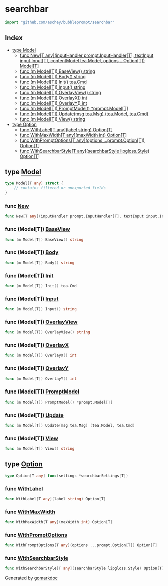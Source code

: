 

<div class="api">

# searchbar

```go
import "github.com/aschey/bubbleprompt/searchbar"
```

## Index

- [type Model](<#type-model>)
  - [func New[T any](inputHandler prompt.InputHandler[T], textInput input.Input[T], contentModel tea.Model, options ...Option[T]) Model[T]](<#func-new>)
  - [func \(m Model\[T\]\) BaseView\(\) string](<#func-modelt-baseview>)
  - [func \(m Model\[T\]\) Body\(\) string](<#func-modelt-body>)
  - [func \(m Model\[T\]\) Init\(\) tea.Cmd](<#func-modelt-init>)
  - [func \(m Model\[T\]\) Input\(\) string](<#func-modelt-input>)
  - [func \(m Model\[T\]\) OverlayView\(\) string](<#func-modelt-overlayview>)
  - [func \(m Model\[T\]\) OverlayX\(\) int](<#func-modelt-overlayx>)
  - [func \(m Model\[T\]\) OverlayY\(\) int](<#func-modelt-overlayy>)
  - [func \(m Model\[T\]\) PromptModel\(\) \*prompt.Model\[T\]](<#func-modelt-promptmodel>)
  - [func \(m Model\[T\]\) Update\(msg tea.Msg\) \(tea.Model, tea.Cmd\)](<#func-modelt-update>)
  - [func \(m Model\[T\]\) View\(\) string](<#func-modelt-view>)
- [type Option](<#type-option>)
  - [func WithLabel[T any](label string) Option[T]](<#func-withlabel>)
  - [func WithMaxWidth[T any](maxWidth int) Option[T]](<#func-withmaxwidth>)
  - [func WithPromptOptions[T any](options ...prompt.Option[T]) Option[T]](<#func-withpromptoptions>)
  - [func WithSearchbarStyle[T any](searchbarStyle lipgloss.Style) Option[T]](<#func-withsearchbarstyle>)


## type [Model](<https://github.com/aschey/bubbleprompt/blob/main/searchbar/searchbar.go#L14-L23>)

```go
type Model[T any] struct {
    // contains filtered or unexported fields
}
```

### func [New](<https://github.com/aschey/bubbleprompt/blob/main/searchbar/searchbar.go#L25-L27>)

```go
func New[T any](inputHandler prompt.InputHandler[T], textInput input.Input[T], contentModel tea.Model, options ...Option[T]) Model[T]
```

### func \(Model\[T\]\) [BaseView](<https://github.com/aschey/bubbleprompt/blob/main/searchbar/searchbar.go#L121>)

```go
func (m Model[T]) BaseView() string
```

### func \(Model\[T\]\) [Body](<https://github.com/aschey/bubbleprompt/blob/main/searchbar/searchbar.go#L130>)

```go
func (m Model[T]) Body() string
```

### func \(Model\[T\]\) [Init](<https://github.com/aschey/bubbleprompt/blob/main/searchbar/searchbar.go#L75>)

```go
func (m Model[T]) Init() tea.Cmd
```

### func \(Model\[T\]\) [Input](<https://github.com/aschey/bubbleprompt/blob/main/searchbar/searchbar.go#L125>)

```go
func (m Model[T]) Input() string
```

### func \(Model\[T\]\) [OverlayView](<https://github.com/aschey/bubbleprompt/blob/main/searchbar/searchbar.go#L135>)

```go
func (m Model[T]) OverlayView() string
```

### func \(Model\[T\]\) [OverlayX](<https://github.com/aschey/bubbleprompt/blob/main/searchbar/searchbar.go#L113>)

```go
func (m Model[T]) OverlayX() int
```

### func \(Model\[T\]\) [OverlayY](<https://github.com/aschey/bubbleprompt/blob/main/searchbar/searchbar.go#L117>)

```go
func (m Model[T]) OverlayY() int
```

### func \(Model\[T\]\) [PromptModel](<https://github.com/aschey/bubbleprompt/blob/main/searchbar/searchbar.go#L109>)

```go
func (m Model[T]) PromptModel() *prompt.Model[T]
```

### func \(Model\[T\]\) [Update](<https://github.com/aschey/bubbleprompt/blob/main/searchbar/searchbar.go#L79>)

```go
func (m Model[T]) Update(msg tea.Msg) (tea.Model, tea.Cmd)
```

### func \(Model\[T\]\) [View](<https://github.com/aschey/bubbleprompt/blob/main/searchbar/searchbar.go#L143>)

```go
func (m Model[T]) View() string
```

## type [Option](<https://github.com/aschey/bubbleprompt/blob/main/searchbar/option.go#L15>)

```go
type Option[T any] func(settings *searchbarSettings[T])
```

### func [WithLabel](<https://github.com/aschey/bubbleprompt/blob/main/searchbar/option.go#L23>)

```go
func WithLabel[T any](label string) Option[T]
```

### func [WithMaxWidth](<https://github.com/aschey/bubbleprompt/blob/main/searchbar/option.go#L29>)

```go
func WithMaxWidth[T any](maxWidth int) Option[T]
```

### func [WithPromptOptions](<https://github.com/aschey/bubbleprompt/blob/main/searchbar/option.go#L35>)

```go
func WithPromptOptions[T any](options ...prompt.Option[T]) Option[T]
```

### func [WithSearchbarStyle](<https://github.com/aschey/bubbleprompt/blob/main/searchbar/option.go#L17>)

```go
func WithSearchbarStyle[T any](searchbarStyle lipgloss.Style) Option[T]
```

</div>

Generated by [gomarkdoc](<https://github.com/princjef/gomarkdoc>)
